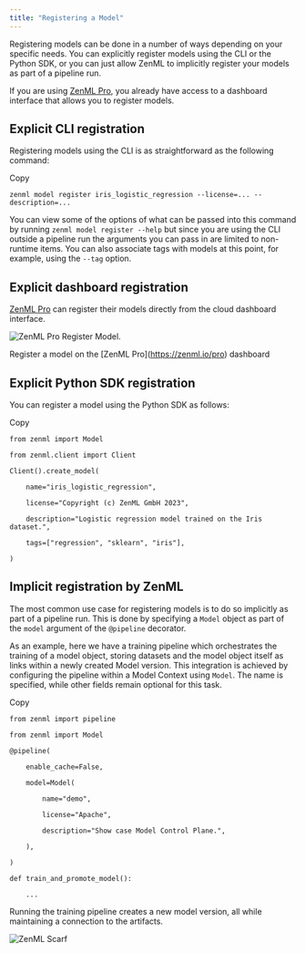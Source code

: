 ```yaml
---
title: "Registering a Model"
---
```


Registering models can be done in a number of ways depending on your specific needs. You can explicitly register models using the CLI or the Python SDK, or you can just allow ZenML to implicitly register your models as part of a pipeline run.

If you are using [ZenML Pro](https://cloud.zenml.io/?utm%5Fsource=docs&utm%5Fmedium=referral%5Flink&utm%5Fcampaign=cloud%5Fpromotion&utm%5Fcontent=signup%5Flink/), you already have access to a dashboard interface that allows you to register models.

## Explicit CLI registration

Registering models using the CLI is as straightforward as the following command:

Copy

```
zenml model register iris_logistic_regression --license=... --description=...
```

You can view some of the options of what can be passed into this command by running `zenml model register --help` but since you are using the CLI outside a pipeline run the arguments you can pass in are limited to non-runtime items. You can also associate tags with models at this point, for example, using the `--tag` option.

## Explicit dashboard registration

[ZenML Pro](https://zenml.io/pro) can register their models directly from the cloud dashboard interface.

![ZenML Pro Register Model.](/images/how-to/use-the-model-control-plane/files%2Fv0%2Fb%2Fgitbook-x-prod.appspot.com%2Fo%2Fspaces%252FSXceRPgF1t4PqY7HbePb%252Fuploads%252Fgit-blob-0d44ecae937bcb4255133108527ff4c61a6f1861%252Fmcp_model_register.png)

Register a model on the \[ZenML Pro\](https://zenml.io/pro) dashboard

## Explicit Python SDK registration

You can register a model using the Python SDK as follows:

Copy

```
from zenml import Model

from zenml.client import Client

Client().create_model(

    name="iris_logistic_regression",

    license="Copyright (c) ZenML GmbH 2023",

    description="Logistic regression model trained on the Iris dataset.",

    tags=["regression", "sklearn", "iris"],

)
```

## Implicit registration by ZenML

The most common use case for registering models is to do so implicitly as part of a pipeline run. This is done by specifying a `Model` object as part of the `model` argument of the `@pipeline` decorator.

As an example, here we have a training pipeline which orchestrates the training of a model object, storing datasets and the model object itself as links within a newly created Model version. This integration is achieved by configuring the pipeline within a Model Context using `Model`. The name is specified, while other fields remain optional for this task.

Copy

```
from zenml import pipeline

from zenml import Model

@pipeline(

    enable_cache=False,

    model=Model(

        name="demo",

        license="Apache",

        description="Show case Model Control Plane.",

    ),

)

def train_and_promote_model():

    ...
```

Running the training pipeline creates a new model version, all while maintaining a connection to the artifacts.

![ZenML Scarf](/images/how-to/use-the-model-control-plane)